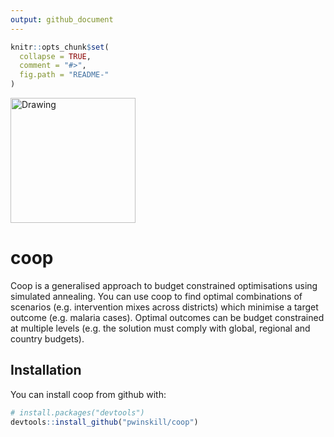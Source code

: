 ```yaml
---
output: github_document
---
```


<!-- README.md is generated from README.Rmd. Please edit that file -->

```r
knitr::opts_chunk$set(
  collapse = TRUE,
  comment = "#>",
  fig.path = "README-"
)
```
<img src="https://github.com/pwinskill/coop/blob/master/coop_logo.jpg" alt="Drawing" align="centre" style="width: 200px; border: 0;"/>

# coop

Coop is a generalised approach to budget constrained optimisations using simulated annealing. You can use coop to find optimal combinations of scenarios (e.g. intervention mixes across districts) which minimise a target outcome (e.g. malaria cases). Optimal outcomes can be budget constrained at multiple levels (e.g. the solution must comply with global, regional and country budgets).

## Installation

You can install coop from github with:

```r
# install.packages("devtools")
devtools::install_github("pwinskill/coop")
```
